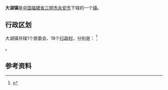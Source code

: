 {{中国乡级行政区|35/04/81/104/000
| 行政区全称 = 大湖镇
| 景观照片文件名 =
| 景观照片描述 =
| 汉语拼音 =
| 通用拼音 =
| 注音符號 =
| 其它标音类型1 =
| 其它标音1 =
| 其它标音类型2 =
| 其它标音2 =
| 其它语言类型1 =
| 其它语言地名1 =
| 其它语言类型2 =
| 其它语言地名2 =
| 上级行政区 = [[福建省|福建省]][[三明市|三明市]][[永安市|永安市]]
| 行政区类别 = [[镇|镇]]
| 总面积 =
| 户籍人口 =
| 户籍人口年份 =
| 常住人口 =
| 常住人口年份 =
| 人口密度 =
| 行政区划 =
| 官方网站 =
| 政府驻地 =
| 邮政编码 =
| 电话区号 = 598
| 毗邻行政区 =
| 位置图文件名 =
| 位置图描述 =
}}
'''大湖镇'''是[[中华人民共和国|中国]][[福建省|福建省]][[三明市|三明市]][[永安市|永安市]]下辖的一个[[镇|镇]]。

== 行政区划 ==

大湖镇共辖1个居委会、18个[[行政村|行政村]]，分别是：
<ref>{{PRC admin/ref sgc|35/04/81/104/000}}</ref>

{{PRC admin/children|35/04/81/104/000}}。

==参考资料==
{{reflist}}

{{PRC admin/navcat|35/04/81/104/000}}